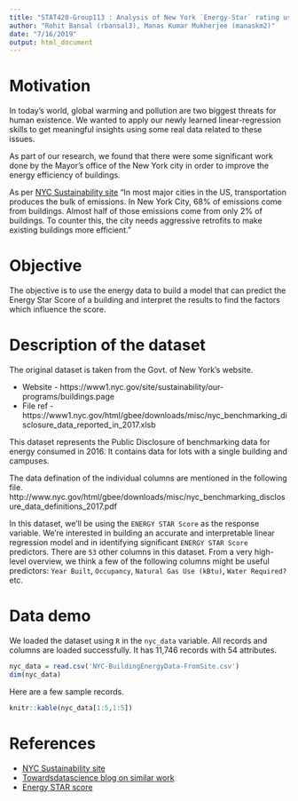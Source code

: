 ```yaml
---
title: "STAT420-Group113 : Analysis of New York `Energy-Star` rating using linear regression"
author: "Rohit Bansal (rbansal3), Manas Kumar Mukherjee (manaskm2)"
date: "7/16/2019"
output: html_document
---
```


# Motivation

In today's world, global warming and pollution are two biggest threats for human existence. We wanted to apply our newly learned linear-regression skills to get meaningful insights using some real data related to these issues. 

As part of our research, we found that there were some significant work done by the Mayor's office of the New York city in order to improve the energy efficiency of buildings. 

As per [NYC Sustainability site](https://www1.nyc.gov/site/sustainability/our-programs/buildings.page) "In most major cities in the US, transportation produces the bulk of emissions. In New York City, 68% of emissions come from buildings. Almost half of those emissions come from only 2% of buildings. To counter this, the city needs aggressive retrofits to make existing buildings more efficient."

# Objective 

The objective is to use the energy data to build a model that can predict the Energy Star Score of a building and interpret the results to find the factors which influence the score. 

# Description of the dataset

The original dataset is taken from the Govt. of New York's website. 

- Website - https://www1.nyc.gov/site/sustainability/our-programs/buildings.page
- File ref - https://www1.nyc.gov/html/gbee/downloads/misc/nyc_benchmarking_disclosure_data_reported_in_2017.xlsb

This dataset represents the Public Disclosure of benchmarking data for energy consumed in 2016. It contains data for lots with a single building and campuses.

The data defination of the individual columns are mentioned in the following file. 
http://www.nyc.gov/html/gbee/downloads/misc/nyc_benchmarking_disclosure_data_definitions_2017.pdf

In this dataset, we'll be using the `ENERGY STAR Score` as the response variable. We're interested in building an accurate and interpretable linear regression model and in identifying significant `ENERGY STAR Score` predictors.
There are `53` other columns in this dataset. From a very high-level overview, we think a few of the following columns might be useful predictors: `Year Built`, `Occupancy`, `Natural Gas Use (kBtu)`, `Water Required?` etc.

# Data demo

We loaded the dataset using `R` in the `nyc_data` variable. All records and columns are loaded successfully.
It has 11,746 records with 54 attributes.

```r
nyc_data = read.csv('NYC-BuildingEnergyData-FromSite.csv')
dim(nyc_data)
```

Here are a few sample records.

```r

knitr::kable(nyc_data[1:5,1:5])
```

# References 

- [NYC Sustainability site](https://www1.nyc.gov/site/sustainability/our-programs/buildings.page)
- [Towardsdatascience blog on similar work](https://towardsdatascience.com/a-complete-machine-learning-walk-through-in-python-part-one-c62152f39420)
- [Energy STAR score](https://www.energystar.gov/buildings/facility-owners-and-managers/existing-buildings/use-portfolio-manager/interpret-your-results/what)


